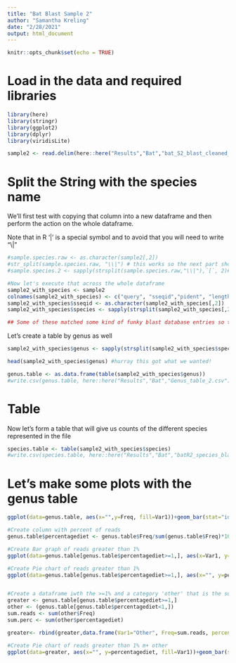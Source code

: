 ```yaml
---
title: "Bat Blast Sample 2"
author: "Samantha Kreling"
date: "2/28/2021"
output: html_document
---
```


```r
knitr::opts_chunk$set(echo = TRUE)
```
# Load in the data and required libraries
```r
library(here)
library(stringr)
library(ggplot2)
library(dplyr)
library(viridisLite)

sample2 <- read.delim(here::here("Results","Bat","bat_S2_blast_cleaned_mox.tab"), header = F)
```

# Split the String with the species name

We'll first test with copying that column into a new dataframe and then perform the action on the whole dataframe.

Note that in R '|' is a special symbol and to avoid that you will need to write "\\|"
```r
#sample.species.raw <- as.character(sample2[,2])
#str_split(sample.species.raw, "\\|") # this works so the next part should also
#sample.species.2 <- sapply(strsplit(sample.species.raw,"\\|"),`[`, 2)#Yay we've successfully extracted the species names!

#Now let's execute that across the whole dataframe
sample2_with_species <- sample2
colnames(sample2_with_species) <- c("query", "sseqid","pident", "length","mismatch","gaopen","qstart","qend","sstart","send","evalue","bitscore")
sample2_with_species$sseqid <- as.character(sample2_with_species[,2])
sample2_with_species$species <- sapply(strsplit(sample2_with_species[,2],"\\|"),`[`, 2)# a little messy but it'll do the job!

## Some of these matched some kind of funky blast database entries so they have wierd names and we'll need to clean that up a bit
```
Let's create a table by genus as well
```r
sample2_with_species$genus <- sapply(strsplit(sample2_with_species$species, "_"), `[`, 1)

head(sample2_with_species$genus) #hurray this got what we wanted!

genus.table <- as.data.frame(table(sample2_with_species$genus))
#write.csv(genus.table, here::here("Results","Bat","Genus_table_2.csv"))
```

# Table
Now let's form a table that will give us counts of the different species represented in the file
```r

species.table <- table(sample2_with_species$species)
#write.csv(species.table, here::here("Results","Bat","batR2_species_blast_output.csv"))
```
# Let's make some plots with the genus table
```r

ggplot(data=genus.table, aes(x="",y=Freq, fill=Var1))+geom_bar(stat="identity", width=1)+theme(legend.position = "bottom")

#Create column with percent of reads
genus.table$percentagediet <- genus.table$Freq/sum(genus.table$Freq)*100

#Create Bar graph of reads greater than 1%
ggplot(data=genus.table[genus.table$percentagediet>=1,], aes(x=Var1, y=percentagediet, fill=Var1))+geom_bar(stat="identity")+theme(legend.position= "none",axis.text.x = element_text(angle=90, vjust = 0.35), panel.background = element_rect(fill="white"))+xlab("Genus") + ylab("Percent of Reads")

#Create Pie chart of reads greater than 1%
ggplot(data=genus.table[genus.table$percentagediet>=1,], aes(x="", y=percentagediet, fill=Var1))+geom_bar(stat="identity")+theme(axis.text.x = element_text(size=0), panel.background = element_rect(fill="white"), legend.position = "bottom")+xlab("Genus")+coord_polar("y", start=0)+labs(y="Percent of Reads", x="Genus",fill="Genus")


#Create a dataframe iwth the >=1% and a category 'other' that is the sum of the rest
greater <- genus.table[genus.table$percentagediet>=1,]
other <- (genus.table[genus.table$percentagediet<1,])
sum.reads <- sum(other$Freq)
sum.perc <- sum(other$percentagediet)

greater<- rbind(greater,data.frame(Var1="Other", Freq=sum.reads, percentagediet=sum.perc))

#Create Pie chart of reads greater than 1% m+ other
ggplot(data=greater, aes(x="", y=percentagediet, fill=Var1))+geom_bar(stat="identity")+theme(axis.text.x = element_text(size=0), panel.background = element_rect(fill="white"), legend.position = "bottom")+xlab("Genus")+coord_polar("y", start=0)+labs(y="Percent of Reads", x="Genus",fill="Genus")


```



